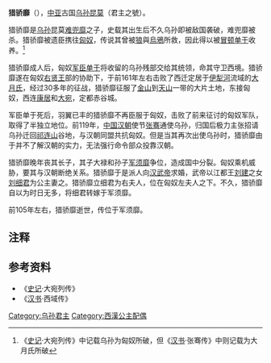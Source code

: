 '''猎骄靡'''（{{bd|约前177年||前2世纪|约前105年|L}}），[[中亚|中亚]]古国[[乌孙|乌孙]][[昆莫|昆莫]]（君主之號）。

猎骄靡是[[乌孙|乌孙]]昆莫[[难兜靡|难兜靡]]之子，史载其出生后不久乌孙即被敌国袭破，难兜靡被杀。猎骄靡被遗臣携往[[匈奴|匈奴]]，传说其曾被[[狼|狼]]與[[烏鴉|烏鴉]]所救，因此得以被[[冒顿单于|冒顿单于]]收养。<ref>《[[史记|史记]]·大宛列传》中记载乌孙为匈奴所破，但《[[汉书|汉书]]·张骞传》中则记载为大月氏所破</ref>

猎骄靡成人后，匈奴[[军臣单于|军臣单于]]将收留的乌孙残部交给其统领，命其守卫西境。猎骄靡遂在匈奴[[右贤王|右贤王]]部的协助下，于前161年左右击败了西迁定居于[[伊犁河|伊犁河]]流域的[[大月氏|大月氏]]，经过30多年的征战，猎骄靡征服了[[阿尔泰山脉|金山]]到[[天山|天山]]一带的大片土地，东接匈奴，西连[[康居|康居]]和[[大宛|大宛]]，定都赤谷城。

军臣单于死后，羽翼已丰的猎骄靡不再臣服于匈奴，击败了前来征讨的匈奴军队，取得了半独立地位。前119年，[[中国|中国]][[汉朝|汉朝]]使节[[张骞|张骞]]通使乌孙，归国后极力主张招请乌孙迁回[[祁连山|祁连山]]谷地，与汉朝同盟共抗匈奴。但是当其再次出使乌孙时，猎骄靡由于并不了解汉朝的实力，无法强行命令部众投靠汉朝。

猎骄靡晚年丧其长子，其子大禄和孙子[[军须靡|军须靡]]争位，造成国中分裂。匈奴乘机威胁，要其与汉朝断绝关系。猎骄靡于是派人向[[汉武帝|汉武帝]]求婚，武帝以江都王[[刘建|刘建]]之女[[刘细君|刘细君]]为公主妻之。猎骄靡立细君为右夫人，位在匈奴左夫人之下。不久，猎骄靡自以为时日无多，将细君转嫁于军须靡。

前105年左右，猎骄靡逝世，传位于军须靡。

==注释==
<references/>

==参考资料==
*《[[史记|史记]]·大宛列传》
*《[[汉书|汉书]]·西域传》

[[Category:乌孙君主|Category:乌孙君主]]
[[Category:西漢公主配偶|Category:西漢公主配偶]]